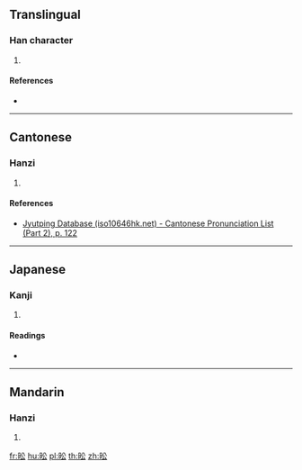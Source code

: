 ==Translingual==

===Han character===
{{Han char|rn=72|rad=日|as=04|sn=8|four=|canj=ACI|ids=⿰日公}}

# {{defn|Han|sort=日04}}

====References====
* {{Han ref|kx=0492.080|dkj=13819|dj=0855.050|hdz=21491.060|uh=6616|ud=26134}}

----

==Cantonese==

===Hanzi===
{{yue-hanzi|jyut=[[jyun4]]|y=yun4}}

# {{defn|lang=yue|sort=日04}}

====References====
* [http://www.iso10646hk.net/jp/document/download.jsp Jyutping Database (iso10646hk.net) - Cantonese Pronunciation List (Part 2), p. 122]

----

==Japanese==

===Kanji===
{{ja-kanji|grade=|rs=日04}}

# {{defn|lang=ja|sort=日04}}

====Readings====
* {{ja-readings|on=[[えん]] (en)|kun=[[めぐる]] (meguru)}}

----

==Mandarin==

===Hanzi===
{{cmn-hanzi|pin=[[yán]] ([[yan2]])|wg=yen<sup>2</sup>}}

# {{defn|lang=cmn|sort=日04}}

[[fr:昖]]
[[hu:昖]]
[[pl:昖]]
[[th:昖]]
[[zh:昖]]
